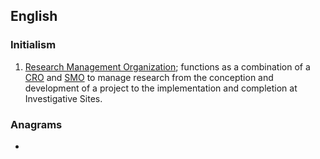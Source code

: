 ==English==

===Initialism===
{{rfc-header|lang=en|Initialism}}
{{head|en|initialism}}
# [[Research Management Organization]]; functions as a combination of a [[CRO]] and [[SMO]] to manage research from the conception and development of a project to the implementation and completion at Investigative Sites.

===Anagrams===
* {{anagrams|en|a=mor|MOR|MRO|Mor|O/RM|OMR|ORM|ROM|Rom|Rom.|rom}}